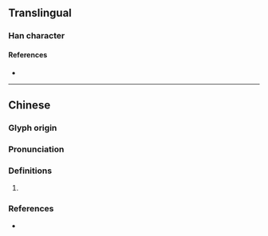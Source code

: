 {{character info/new}}
==Translingual==

===Han character===
{{Han char|rn=94|rad=犬|as=05|sn=8|four=41291|canj=KHMMF|ids=⿰犭示}}

====References====
* {{Han ref|kx=0708.170|dkj=20321|dj=1121.020|hdz=21338.080|uh=72CB|ud=29387|bh=CD5D|bd=52573}}

----

==Chinese==
{{zh-forms}}

===Glyph origin===
{{Han etym}}

===Pronunciation===
{{zh-pron
|m=yí,quán,chí
|c=ngan4,ji4
|mc=y
|oc=y
|cat=
}}

===Definitions===
{{zh-hanzi}}

# {{rfdef|zh}}

===References===
* {{R:yue:mfccd}}